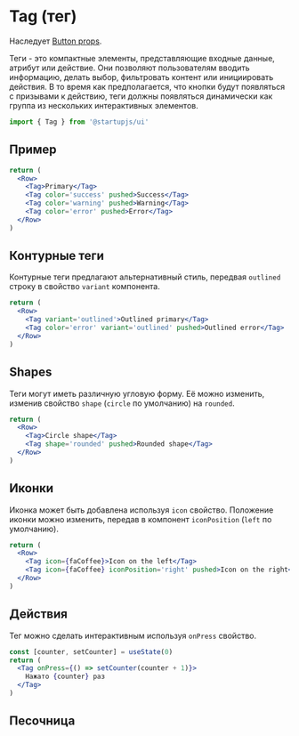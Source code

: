 
# Tag (тег)
Наследует [Button props](/docs/ru/components/Button).

Теги - это компактные элементы, представляющие входные данные, атрибут или действие. Они позволяют пользователям вводить информацию, делать выбор, фильтровать контент или инициировать действия. В то время как предполагается, что кнопки будут появляться с призывами к действию, теги должны появляться динамически как группа из нескольких интерактивных элементов.

```jsx
import { Tag } from '@startupjs/ui'
```

## Пример

```jsx example
return (
  <Row>
    <Tag>Primary</Tag>
    <Tag color='success' pushed>Success</Tag>
    <Tag color='warning' pushed>Warning</Tag>
    <Tag color='error' pushed>Error</Tag>
  </Row>
)
```

## Контурные теги

Контурные теги предлагают альтернативный стиль, передвая `outlined` строку в свойство `variant` компонента.

```jsx example
return (
  <Row>
    <Tag variant='outlined'>Outlined primary</Tag>
    <Tag color='error' variant='outlined' pushed>Outlined error</Tag>
  </Row>
)
```

## Shapes

Теги могут иметь различную угловую форму. Её можно изменить, изменив свойство `shape` (`circle` по умолчанию) на `rounded`.

```jsx example
return (
  <Row>
    <Tag>Circle shape</Tag>
    <Tag shape='rounded' pushed>Rounded shape</Tag>
  </Row>
)
```

## Иконки

Иконка может быть добавлена используя `icon` свойство. Положение иконки можно изменить, передав в компонент `iconPosition` (`left` по умолчанию).

```jsx example
return (
  <Row>
    <Tag icon={faCoffee}>Icon on the left</Tag>
    <Tag icon={faCoffee} iconPosition='right' pushed>Icon on the right</Tag>
  </Row>
)
```

## Действия
Тег можно сделать интерактивным используя `onPress` свойство.

```jsx example
const [counter, setCounter] = useState(0)
return (
  <Tag onPress={() => setCounter(counter + 1)}>
    Нажато {counter} раз
  </Tag>
)
```

## Песочница

<Sandbox Component={Tag} />
